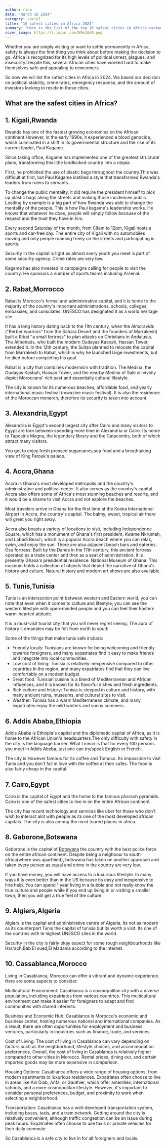 ```yaml
---
author: rina
date: "march 10 2024"
category: social
title: "10 safest cities in Africa 2024"
summary: "Here is the list of the top 10 safest cities in Africa ranked from the most safest to the 10th safest. "
cover_image: https://i.imgur.com/N9wJAsR.png
---
```


Whether you are simply visiting or want to settle permanently in Africa, safety is always the first thing you think about before making the decision to go. Africa is recognized for its high levels of political unrest, plagues, and insecurity.Despite this, several African cities have worked hard to make themselves safe and appealing to newcomers.

So now we will list the safest cities in Africa in 2024. We based our decision on political stability, crime rates, emergency response, and the amount of investors looking to reside in those cities.

## What are the safest cities in Africa?

## 1. Kigali,Rwanda

Rwanda has one of the fastest growing economies on the African continent.However, in the early 1990s, it experienced a blood genocide, which culminated in a shift in its governmental structure and the rise of its current leader, Paul Kagame.

Since taking office, Kagame has implemented one of the greatest structural plans, transforming this little landlocked country into a utopia.

First, he prohibited the use of plastic bags throughout the country.This was difficult at first, but Paul Kagame instilled a style that transformed Rwanda's leaders from rulers to servants.

To change the public mentality, it did require the president himself to pick up plastic bags along the streets and making those incidences public. Leading by example is a big part of how Rwanda was able to change the mentality of the people. This is how Paul kagame's leadership works. He knows that whatever he does, people will simply follow because of the respect and the trust they have in him.

Every second Saturday of the month, from 08am to 12pm, Kigali hosts a sports and car-free day. The entire city of Kigali with no automobiles moving and only people roaming freely on the streets and participating in sports.

Security in the capital is tight as almost every youth you meet is part of some security agency. Crime rates are very low.

Kagame has also invested in campaigns calling for people to visit the country. He sponsors a number of sports teams including Arsenal.

## 2. Rabat,Morrocco

Rabat is Morocco's formal and administrative capital, and it is home to the majority of the country's important administrations, schools, colleges, embassies, and consulates. UNESCO has designated it as a world heritage site.

It has a long history dating back to the 11th century, when the Almoravids ("Berber warriors" from the Sahara Desert and the founders of Marrakesh) built a Ribat "a small fortress" to plan attacks on Christians in Andalusia. The Almohads, who built the modern Oudayas Kasbah, Hassan Tower, extended it. In the 12th century, the Sultan planned to relocate the capital from Marrakesh to Rabat, which is why he launched large investments, but he died before completing his goal.

Rabat is a city that combines modernism with tradition. The Medina, the Oudayas Kasbah, Hassan Tower, and the nearby Medina of Sale all vividly depict Moroccans' rich past and essentially cultural lifestyle.

The city is known for its numerous beaches, affordable food, and yearly international music festival (mwazine music festival). It is also the residence of the Moroccan monarch, therefore its security is taken into account.

## 3. Alexandria,Egypt

Alexandria is Egypt's second largest city after Cairo and many visitors to Egypt are torn between spending more time in Alexandria or Cairo. Its home to Taposiris Magna, the legendary library and the Catacombs, both of which attract many visitors.

You get to enjoy fresh pressed sugarcanes,sea food and a breathtaking view of King Farouk's palace.

## 4. Accra,Ghana

Accra is Ghana's most developed metropolis and the country's administrative and political center. It also serves as the country's capital. Accra also offers some of Africa's most stunning beaches and resorts, and it would be a shame to visit Accra and not explore the beaches.

Most travelers arrive in Ghana for the first time at the Kooka International Airport in Accra, the country's capital. The balmy, sweet, tropical air there will greet you right away.

Accra also boasts a variety of locations to visit, including Independence Square, which has a monument of Ghana's first president, Kwame Nkrumah, and Labadi Beach, which is a popular Accra beach where you can relax, swim, and enjoy the sun. There are also adjacent beach bars and eateries. Osu fortress: Built by the Danes in the 17th century, this ancient fortress operated as a trade center and then as a seat of administration. It is presently Ghana's presidential residence. National Museum of Ghana: This museum holds a collection of objects that depict the narrative of Ghana's history and culture. Natural history and modern art shows are also available.

## 5. Tunis,Tunisia

Tunis is an intersection point between western and Eastern world, you can note that even when it comes to culture and lifestyle; you can see the western lifestyle with open-minded people and you can feel their Eastern warm-hearted attitude.

It is a must-visit tourist city that you will never regret seeing. The aura of history it emanates may be felt from north to south.

Some of the things that make tunis safe include:

- Friendly locals: Tunisians are known for being welcoming and friendly towards foreigners, and many expatriates find it easy to make friends and integrate into local communities.
- Low cost of living: Tunisia is relatively inexpensive compared to other countries in the region, and many expatriates find that they can live comfortably on a modest budget.
- Great food: Tunisian cuisine is a blend of Mediterranean and African influences, and it is known for its flavorful dishes and fresh ingredients.
- Rich culture and history: Tunisia is steeped in culture and history, with many ancient ruins, museums, and cultural sites to visit.
- Weather: Tunisia has a warm Mediterranean climate, and many expatriates enjoy the mild winters and sunny summers.

## 6. Addis Ababa,Ethiopia

Addis Ababa is Ethiopia's capital and the diplomatic capital of Africa, as it is home to the African Union's headquarters.The only difficulty with safety in the city is the language barrier. What I mean is that for every 100 persons you meet in Addis Abeba, just one can try/speak English or French.

The city is However famous for its coffee and Tomoca. Its impossible to visit Tunis and you don't fall in love with the coffee at their cafes. The food is also fairly cheap in the capital.

## 7. Cairo,Egypt

Cairo is the capital of Egypt and the home to the famous pharaoh pyramids. Cairo is one of the safest cities to live in on the entire African continent.

The city has recent technology and services like uber for those who don't wish to interact alot with people as its one of the most developed african capitals. The city is also among the most toured places in africa.

## 8. Gaborone,Botswana

Gaborone is the capital of [Botswana](https://www.luosugar.com/best-police-africa) the country with the best police force on the entire african continent. Despite being a neighbour to south africa(where was aparthied), botswana has taken on another approach and taken every person as equal and crime in the country are very low.

If you have money, you will have access to a luxurious lifestyle. In many ways it is even better than in the US because its easy and inexpensive to hire help. You can spend 1 year living in a bubble and not really know the true culture and people while if you end up living in or visiting a smaller town, then you will get a true feel of the culture

## 9. Algiers,Algeria

Algiers is the capital and administrative centre of Algeria. Its not as modern as its counterpart Tunis the capital of tunisia but its worth a visit. Its one of the contries with te highest UNESCO sites in the world.

Security in the city is fairly okay expect for some rough neighbourhoods like Harrach,Bab El oued,El Madania according to the internet.

## 10. Cassablanca,Morocco

Living in Casablanca, Morocco can offer a vibrant and dynamic experience. Here are some aspects to consider:

Multicultural Environment: Casablanca is a cosmopolitan city with a diverse population, including expatriates from various countries. This multicultural environment can make it easier for foreigners to adapt and find communities with shared interests.

Business and Economic Hub: Casablanca is Morocco's economic and business center, hosting numerous national and international companies. As a result, there are often opportunities for employment and business ventures, particularly in industries such as finance, trade, and services.

Cost of Living: The cost of living in Casablanca can vary depending on factors such as the neighborhood, lifestyle choices, and accommodation preferences. Overall, the cost of living in Casablanca is relatively higher compared to other cities in Morocco. Rental prices, dining out, and certain imported goods may be more expensive in comparison.

Housing Options: Casablanca offers a wide range of housing options, from modern apartments to luxurious residences. Expatriates often choose to live in areas like Ain Diab, Anfa, or Gauthier, which offer amenities, international schools, and a more cosmopolitan lifestyle. However, it's important to consider personal preferences, budget, and proximity to work when selecting a neighborhood.

Transportation: Casablanca has a well-developed transportation system, including buses, taxis, and a tram network. Getting around the city is relatively convenient, although traffic congestion can be an issue during peak hours. Expatriates often choose to use taxis or private vehicles for their daily commute.

So Casablanca is a safe city to live in for all foreigners and locals.
